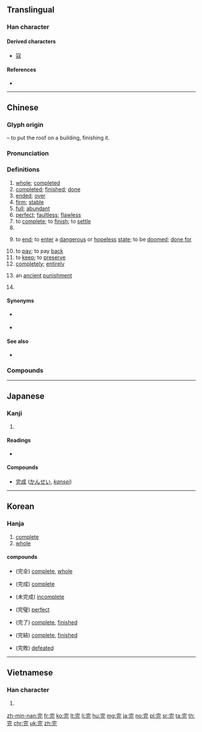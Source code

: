 {{also|宗}}
==Translingual==
{{stroke order|strokes=7}}

===Han character===
{{Han char|rn=40|rad=宀|as=04|sn=7|four=30211|canj=JMMU|ids=⿱宀元}}

====Derived characters====
* [[寇]]

====References====
* {{Han ref|kx=0282.130|dkj=07079|dj=0555.010|hdz=20914.020|uh=5B8C|ud=23436|bh=A7B9|bd=42937}}

----

==Chinese==
{{zh-forms}}

===Glyph origin===
{{Han etym}}
{{Han compound|宀|t1=roof|元|ls=psc|c1=s|c2=p}} – to put the roof on a building, finishing it.

===Pronunciation===
{{zh-pron
|m=wán
|c=jyun4
|h=pfs=vàn/vòn
|h_note=vòn - “whole”
|md=uòng
|mn=oân
|w=3hhuoe
|mc=y
|oc=y
|ma=y
|cat=a,v,part,n,pn
}}

===Definitions===
{{zh-hanzi}}

# [[whole]]; [[completed]]
# [[completed]]; [[finished]]; [[done]]
# [[ended]]; [[over]]
# [[firm]]; [[stable]]
# [[full]]; [[abundant]]
# [[perfect]]; [[faultless]]; [[flawless]]
# to [[complete]]; to [[finish]]; to [[settle]]
# {{n-g|Used after a verb to indicate [[perfective aspect]] (action completion).}}
# {{lb|zh|of life}} to [[end]]; to [[enter]] a [[dangerous]] or [[hopeless]] [[state]]; to be [[doomed]]; [[done for]]
# to [[pay]]; to pay [[back]]
# to [[keep]]; to [[preserve]]
# [[completely]]; [[entirely]]
# {{lb|zh|historical}} an [[ancient]] [[punishment]]
# {{surname|lang=zh}}

====Synonyms====
* {{sense|Used after a verb}} {{zh-l|盡}}
* {{q|Cantonese}} {{sense|Used after a verb}} {{zh-l|嗮}}

====See also====
* {{sense|Used after a verb}} {{zh-l|了}}

===Compounds===
{{zh-der|完成|用完|完善|完美|完全|完整|完滿|完封|完畢|沒完沒了|沒了沒完|不完全是|不完全葉|乘凶完配|劉完素|完了|完事|完人|完備|完全中立|完全小學|完全就業|完全平方|完全打擊|完全數|完全比賽|完全燃燒|完全立方|完全肥料|完全花|完全葉|完全變態|完具|完卵|完好|完好如初|完好無缺|完婚|完完全全|完工|完房|完璧|完璧歸趙|完稅|完稅貨價|完稿|完竣|完糧|完結|完結篇|完美主義|完美無缺|完聚|完膚|完蛋|完足|完達山脈|完顏|完飯|未完|沒完|玩完|玩兒完|短褐不完|神完氣足|肌無完膚|衣不完采|補完|身無完膚|體無完膚|鹿裘不完}}

----

==Japanese==

===Kanji===
{{ja-kanji|grade=4|rs=宀04}}

# {{defn|lang=ja|sort=宀04}}

====Readings====
* {{ja-readings|goon=[[がん]] (gan)|kanon=[[かん]] (kan)|kun=[[まったい]] (mattai), [[まっとうする]] (mattousuru)}}

====Compounds====
* [[完成]] ([[かんせい]], ''[[kansei]]'')

----

==Korean==

===Hanja===
{{ko-hanja|hangeul=완|rv=wan|mr=wan}}

# [[complete]]
# [[whole]]

====compounds====
* {{l|ko|완전}}(完全) [[complete]], [[whole]]
* {{l|ko|완성}}(完成) [[complete]]
* {{l|ko|미완성}}(未完成) [[incomplete]]
* {{l|ko|완벽}}(完璧) [[perfect]]
* {{l|ko|완료}}(完了) [[complete]], [[finished]]
* {{l|ko|완결}}(完結) [[complete]], [[finished]]
* {{l|ko|완패}}(完敗) [[defeated]]

----

==Vietnamese==

===Han character===
{{vi-hantu|[[hoàn]]|rs=宀04}}

# {{defn|lang=vi|sort=宀04}}

[[zh-min-nan:完]]
[[fr:完]]
[[ko:完]]
[[lt:完]]
[[li:完]]
[[hu:完]]
[[mg:完]]
[[ja:完]]
[[no:完]]
[[pl:完]]
[[sr:完]]
[[ta:完]]
[[th:完]]
[[chr:完]]
[[uk:完]]
[[zh:完]]